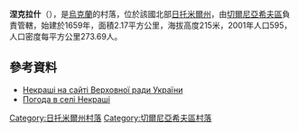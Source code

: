 {{coord|50|22|38|N|28|44|49|E|scale:30000|display=title}}

'''涅克拉什'''（{{lang-uk|Некраші}}），是[[烏克蘭|烏克蘭]]的村落，位於該國北部[[日托米爾州|日托米爾州]]，由[[切爾尼亞希夫區|切爾尼亞希夫區]]負責管轄，始建於1659年，面積2.17平方公里，海拔高度215米，2001年人口595，人口密度每平方公里273.69人。

==參考資料==
* [http://w1.c1.rada.gov.ua/pls/z7502/A005?rf7571=10841 Некраші на сайті Верховної ради України]
* [http://weather.in.ua/ua/zhitomirskaja/16728 Погода в селі Некраші] {{Wayback|url=http://weather.in.ua/ua/zhitomirskaja/16728 |date=20210126203744 }}

{{DEFAULTSORT:Некраші}}
[[Category:日托米爾州村落|Category:日托米爾州村落]]
[[Category:切爾尼亞希夫區村落|Category:切爾尼亞希夫區村落]]


{{Zhytomyr-geo-stub}}
